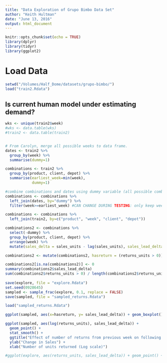 ```yaml
---
title: "Data Exploration of Grupo Bimbo Data Set"
author: "Keith Hultman"
date: "June 13, 2016"
output: html_document
---
```


```r
knitr::opts_chunk$set(echo = TRUE)
library(dplyr)
library(tidyr)
library(ggplot2)
```
# Load Data

```r
setwd("/Volumes/Half_Dome/datasets/grupo-bimbo/")
load("train2.Rdata")
```

## Is current human model under estimating demand?

```r
wks <- unique(train2$week)
#wks <- data.table(wks)
#train2 <- data.table(train2)


# From Carolyn, merge all possible weeks to data frame. 
dates <- train2 %>%
  group_by(week) %>%
  summarise(dummy=1)

combinations <- train2 %>%
  group_by(product, client, depot) %>%
  summarise(earliest_week=min(week),
            dummy=1)

#combine combinations and dates using dummy variable (all possible combinatons including missing rows)
combinations <- combinations %>%
  left_join(dates, by="dummy") %>%
  filter(week>=earliest_week) #CAN CHANGE DURING TESTING: only keep weeks starting with earliest sales (assuming no sale before first sale)

combinations <- combinations %>%
  left_join(train2, by=c("product", "week", "client", "depot")) 

combinations2 <- combinations %>% 
  select(-dummy) %>% 
  group_by(product, client, depot) %>%
  arrange(week) %>% 
  mutate(sales_delta = sales_units - lag(sales_units), sales_lead_delta = sales_units - lead(sales_units))

combinations2 <- mutate(combinations2, hasreturn = (returns_units > 0))

combinations2[is.na(combinations2)] <- 0
summary(combinations2$sales_lead_delta)
sum(combinations2$returns_units > 0) / length(combinations2$returns_units)
 
save(explore, file = "explore.Rdata")
set.seed(0928645)
sampled <- sample_frac(explore, 0.1, replace = FALSE)
save(sampled, file = "sampled_returns.Rdata")
```

```r
load("sampled_returns.Rdata")

ggplot(sampled, aes(x=hasreturn, y= sales_lead_delta)) + geom_boxplot()

ggplot(sampled, aes(log(returns_units), sales_lead_delta)) + 
  geom_point() + 
  stat_smooth() +
  ggtitle("Effect of number of returns from previous week on following weeks sales") +
  ylab("Change in Sales") +
  xlab("Number of units returned (Log scale)")

#ggplot(explore, aes(returns_units, sales_lead_delta)) + geom_point() + stat_smooth()
```



